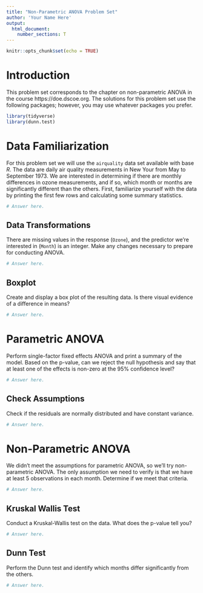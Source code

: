 ```yaml
---
title: "Non-Parametric ANOVA Problem Set"
author: 'Your Name Here'
output: 
  html_document:
    number_sections: T
---
```


```r
knitr::opts_chunk$set(echo = TRUE)
```

# Introduction

This problem set corresponds to the chapter on non-parametric ANOVA in the course https://doe.dscoe.org. The solutions for this problem set use the following packages; however, you may use whatever packages you prefer.

```r
library(tidyverse)
library(dunn.test)
```

# Data Familiarization

For this problem set we will use the `airquality` data set available with base *R*. The data are daily air quality measurements in New Your from May to September 1973. We are interested in determining if there are monthly differences in ozone measurements, and if so, which month or months are significantly different than the others. First, familiarize yourself with the data by printing the first few rows and calculating some summary statistics.

```r
# Answer here.
```

## Data Transformations

There are missing values in the response (`Ozone`), and the predictor we're interested in (`Month`) is an integer. Make any changes necessary to prepare for conducting ANOVA.

```r
# Answer here.
```

## Boxplot

Create and display a box plot of the resulting data. Is there visual evidence of a difference in means?

```r
# Answer here.
```

# Parametric ANOVA

Perform single-factor fixed effects ANOVA and print a summary of the model. Based on the p-value, can we reject the null hypothesis and say that at least one of the effects is non-zero at the 95% confidence level?

```r
# Answer here.
```

## Check Assumptions

Check if the residuals are normally distributed and have constant variance.

```r
# Answer here.
```

# Non-Parametric ANOVA

We didn't meet the assumptions for parametric ANOVA, so we'll try non-parametric ANOVA. The only assumption we need to verify is that we have at least 5 observations in each month. Determine if we meet that criteria.

```r
# Answer here.
```

## Kruskal Wallis Test

Conduct a Kruskal-Wallis test on the data. What does the p-value tell you?

```r
# Answer here.
```

## Dunn Test

Perform the Dunn test and identify which months differ significantly from the others.

```r
# Answer here.
```

